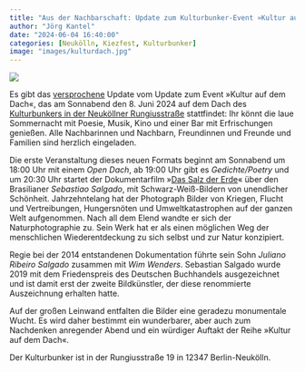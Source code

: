 ```yaml
---
title: "Aus der Nachbarschaft: Update zum Kulturbunker-Event »Kultur auf dem Dach«"
author: "Jörg Kantel"
date: "2024-06-04 16:40:00"
categories: [Neukölln, Kiezfest, Kulturbunker]
image: "images/kulturdach.jpg"
---
```


[![](images/kulturdach-b.jpg)](https://www.trial-error.org/projekte-1/kulturbunker/)

Es gibt das [versprochene](https://kantel.github.io/posts/2024052902_kulturbunker_update/) Update vom Update zum Event »Kultur auf dem Dach«, das am Sonnabend den 8. Juni 2024 auf dem Dach des [Kulturbunkers in der Neuköllner Rungiusstraße](https://kantel.github.io/posts/2023100601_kulturbunker/) stattfindet: Ihr könnt die laue Sommernacht mit Poesie, Musik, Kino und einer Bar mit Erfrischungen genießen. Alle Nachbarinnen und Nachbarn, Freundinnen und Freunde und Familien sind herzlich eingeladen.

Die erste Veranstaltung dieses neuen Formats beginnt am Sonnabend um 18:00 Uhr mit einem *Open Dach*, ab 19:00 Uhr gibt es *Gedichte/Poetry* und um 20:30 Uhr startet der Dokumentarfilm »[Das Salz der Erde](https://de.wikipedia.org/wiki/Das_Salz_der_Erde_(2014))« über den Brasilianer *Sebastiao Salgado*, mit Schwarz-Weiß-Bildern von unendlicher Schönheit. Jahrzehntelang hat der Photograph Bilder von Kriegen, Flucht und Vertreibungen, Hungersnöten und Umweltkatastrophen auf der ganzen Welt aufgenommen. Nach all dem Elend wandte er sich der Naturphotographie zu. Sein Werk hat er als einen möglichen Weg der menschlichen Wiederentdeckung zu sich selbst und zur Natur konzipiert.

Regie bei der 2014 entstandenen Dokumentation führte sein Sohn *Juliano Ribeiro Salgado* zusammen mit *Wim Wenders*. Sebastian Salgado wurde 2019 mit dem Friedenspreis des Deutschen Buchhandels ausgezeichnet und ist damit erst der zweite Bildkünstler, der diese renommierte Auszeichnung erhalten hatte.

Auf der großen Leinwand entfalten die Bilder eine geradezu monumentale Wucht. Es wird daher bestimmt ein wunderbarer, aber auch zum Nachdenken anregender Abend und ein würdiger Auftakt der Reihe »Kultur auf dem Dach«.

Der Kulturbunker ist in der Rungiusstraße 19 in 12347 Berlin-Neukölln.